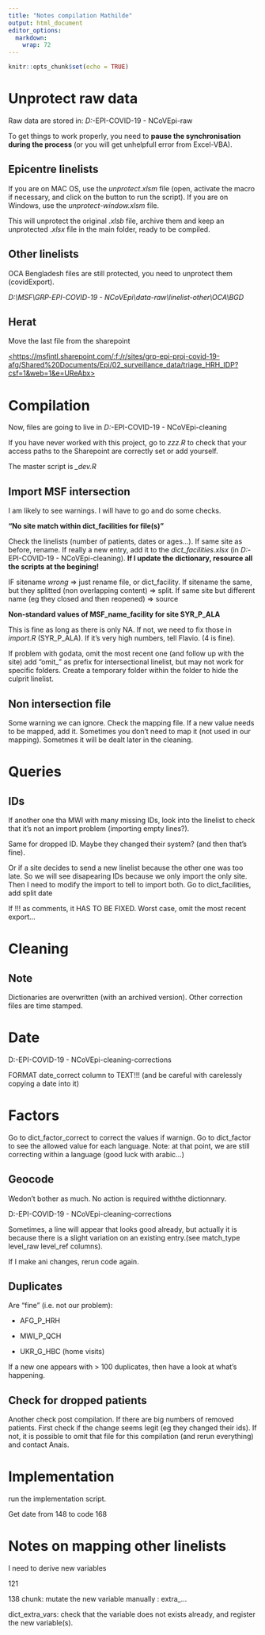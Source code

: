 ```yaml
---
title: "Notes compilation Mathilde"
output: html_document
editor_options: 
  markdown: 
    wrap: 72
---
```


```r
knitr::opts_chunk$set(echo = TRUE)
```

# Unprotect raw data

Raw data are stored in: *D:*\MSF\GRP*-EPI-COVID-19 - NCoVEpi\data*-raw

To get things to work properly, you need to **pause the synchronisation
during the process** (or you will get unhelpfull error from Excel-VBA).

## Epicentre linelists

If you are on MAC OS, use the *unprotect.xlsm* file (open, activate the
macro if necessary, and click on the button to run the script). If you
are on Windows, use the *unprotect-window.xlsm* file.

This will unprotect the original .*xlsb* file, archive them and keep an
unprotected .*xlsx* file in the main folder, ready to be compiled.

## Other linelists

OCA Bengladesh files are still protected, you need to unprotect them
(covidExport).

*D:\\MSF\\GRP-EPI-COVID-19 -
NCoVEpi\\data-raw\\linelist-other\\OCA\\BGD*

## Herat

Move the last file from the sharepoint

[<https://msfintl.sharepoint.com/:f:/r/sites/grp-epi-proj-covid-19-afg/Shared%20Documents/Epi/02_surveillance_data/triage_HRH_IDP?csf=1&web=1&e=UReAbx>](https://msfintl.sharepoint.com/:f:/r/sites/grp-epi-proj-covid-19-afg/Shared%20Documents/Epi/02_surveillance_data/triage_HRH_IDP?csf=1&web=1&e=UReAbx "https://msfintl.sharepoint.com/:f:/r/sites/grp-epi-proj-covid-19-afg/shared%20documents/epi/02_surveillance_data/triage_hrh_idp?csf=1&web=1&e=ureabx")

# Compilation

Now, files are going to live in *D:*\MSF\GRP*-EPI-COVID-19 -
NCoVEpi\data*-cleaning

If you have never worked with this project, go to *zzz.R* to check that
your access paths to the Sharepoint are correctly set or add yourself.

The master script is *\_dev.R*

## Import MSF intersection

I am likely to see warnings. I will have to go and do some checks.

**"No site match within dict_facilities for file(s)"**

Check the linelists (number of patients, dates or ages...). If same site
as before, rename. If really a new entry, add it to the
*dict_facilities.xlsx* (in *D:*\MSF\GRP*-EPI-COVID-19 -
NCoVEpi\data*-cleaning\dictionaries). **If I update the dictionary,
resource all the scripts at the begining!**

IF sitename *wrong* =\> just rename file, or dict_facility. If sitename
the same, but they splitted (non overlapping content) =\> split. If same
site but different name (eg they closed and then reopened) =\> source

**Non-standard values of MSF_name_facility for site SYR_P\_ALA**

This is fine as long as there is only NA. If not, we need to fix those
in *import.R* (SYR_P\_ALA). If it's very high numbers, tell Flavio. (4
is fine).

If problem with godata, omit the most recent one (and follow up with the
site) add "omit\_" as prefix for intersectional linelist, but may not
work for specific folders. Create a temporary folder within the folder
to hide the culprit linelist.

## Non intersection file

Some warning we can ignore. Check the mapping file. If a new value needs
to be mapped, add it. Sometimes you don't need to map it (not used in
our mapping). Sometmes it will be dealt later in the cleaning.

# Queries

## IDs

If another one tha MWI with many missing IDs, look into the linelist to
check that it's not an import problem (importing empty lines?).

Same for dropped ID. Maybe they changed their system? (and then that's
fine).

Or if a site decides to send a new linelist because the other one was
too late. So we will see disapearing IDs because we only import the only
site. Then I need to modify the import to tell to import both. Go to
dict_facilities, add split date

If !!! as comments, it HAS TO BE FIXED. Worst case, omit the most recent
export...

# Cleaning

## Note

Dictionaries are overwritten (with an archived version). Other
correction files are time stamped.

# Date

D:\MSF\GRP-EPI-COVID-19 - NCoVEpi\data-cleaning\manual-corrections

FORMAT date_correct column to TEXT!!! (and be careful with carelessly
copying a date into it)

# Factors

Go to dict_factor_correct to correct the values if warnign. Go to
dict_factor to see the allowed value for each language. Note: at that
point, we are still correcting within a language (good luck with
arabic...)

## Geocode

Wedon't bother as much. No action is required withthe dictionnary.

D:\MSF\GRP-EPI-COVID-19 -
NCoVEpi\data-cleaning\manual-corrections\geocodes

Sometimes, a line will appear that looks good already, but actually it
is because there is a slight variation on an existing entry.(see
match_type level_raw level_ref columns).

If I make ani changes, rerun code again.

## Duplicates

Are "fine" (i.e. not our problem):

-   AFG_P\_HRH

-   MWI_P\_QCH

-   UKR_G\_HBC (home visits)

If a new one appears with \> 100 duplicates, then have a look at what's
happening.

## Check for dropped patients

Another check post compilation. If there are big numbers of removed
patients. First check if the change seems legit (eg they changed their
ids). If not, it is possible to omit that file for this compilation (and
rerun everything) and contact Anais.

# Implementation

run the implementation script.

Get date from 148 to code 168

# Notes on mapping other linelists

I need to derive new variables

121

138 chunk: mutate the new variable manually : extra\_...

dict_extra_vars: check that the variable does not exists already, and
register the new variable(s).
